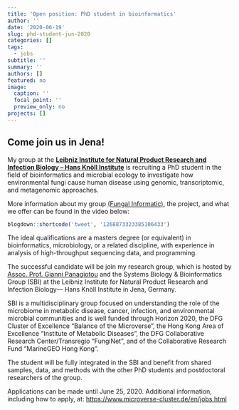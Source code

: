 ```yaml
---
title: 'Open position: PhD student in bioinformatics'
author: ''
date: '2020-06-19'
slug: phd-student-jun-2020
categories: []
tags:
  - jobs
subtitle: ''
summary: ''
authors: []
featured: no
image:
  caption: ''
  focal_point: ''
  preview_only: no
projects: []
---
```


## Come join us in Jena!

My group at the [**Leibniz Institute for Natural Product Research and Infection Biology – Hans Knöll Institute**](https://www.leibniz-hki.de/en/) is recruiting a PhD student in the field of bioinformatics and microbial ecology to investigate how environmental fungi cause human disease using genomic, transcriptomic, and metagenomic approaches.

More information about my group [(Fungal Informatic)](https://www.leibniz-hki.de/en/fungal-informatics.html), the project, and what we offer can be found in the video below:

```r
blogdown::shortcode('tweet', '1268873323385106433')
```

The ideal qualifications are a masters degree (or equivalent) in bioinformatics, microbiology, or a related discipline, with experience in analysis of high-throughput sequencing data, and programming.

The successful candidate will be join my research group, which is hosted by [Assoc. Prof. Gianni Panagiotou](https://www.leibniz-hki.de/en/sbi-staff-details.html?member=865) and the Systems Biology & Bioinformatics Group (SBI) at the Leibniz Institute for Natural Product Research and Infection Biology— Hans Knöll Institute in Jena, Germany. 

SBI is a multidisciplinary group focused on understanding the role of the microbiome in metabolic disease, cancer, infection, and environmental microbial communities and is well funded through Horizon 2020, the DFG Cluster of Excellence “Balance of the Microverse”, the Hong Kong Area of Excellence “Institute of Metabolic Diseases”, the DFG Collaborative Research Center/Transregio “FungiNet”, and of the Collaborative Research Fund “MarineGEO Hong Kong”. 

The student will be fully integrated in the SBI and benefit from shared samples, data, and methods with the other PhD students and postdoctoral researchers of the group.

Applications can be made until June 25, 2020. Additional information, including how to apply, at:
<https://www.microverse-cluster.de/en/jobs.html>